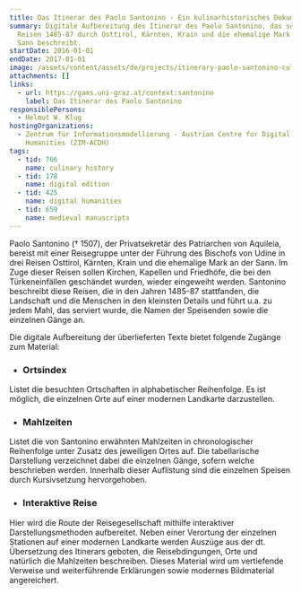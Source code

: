```yaml
---
title: Das Itinerar des Paolo Santonino - Ein kulinarhistorisches Dokument
summary: Digitale Aufbereitung des Itinerar des Paolo Santonino, das seine
  Reisen 1485-87 durch Osttirol, Kärnten, Krain und die ehemalige Mark an der
  Sann beschreibt.
startDate: 2016-01-01
endDate: 2017-01-01
image: /assets/content/assets/de/projects/itinerary-paolo-santonino-culinary-history-document/das_itinerar_des_paolo_santonino.png
attachments: []
links:
  - url: https://gams.uni-graz.at/context:santonino
    label: Das Itinerar des Paolo Santonino
responsiblePersons:
  - Helmut W. Klug
hostingOrganizations:
  - Zentrum für Informationsmodellierung - Austrian Centre for Digital
    Humanities (ZIM-ACDH)
tags:
  - tid: 766
    name: culinary history
  - tid: 178
    name: digital edition
  - tid: 425
    name: digital humanities
  - tid: 659
    name: medieval manuscripts
---
```

Paolo Santonino († 1507), der Privatsekretär des Patriarchen von Aquileia, bereist mit einer Reisegruppe unter der Führung des Bischofs von Udine in drei Reisen Osttirol, Kärnten, Krain und die ehemalige Mark an der Sann. Im Zuge dieser Reisen sollen Kirchen, Kapellen und Friedhöfe, die bei den Türkeneinfällen geschändet wurden, wieder eingeweiht werden. Santonino beschreibt diese Reisen, die in den Jahren 1485-87 stattfanden, die Landschaft und die Menschen in den kleinsten Details und führt u.a. zu jedem Mahl, das serviert wurde, die Namen der Speisenden sowie die einzelnen Gänge an.

Die digitale Aufbereitung der überlieferten Texte bietet folgende Zugänge zum Material:

*   ### **Ortsindex**


Listet die besuchten Ortschaften in alphabetischer Reihenfolge. Es ist möglich, die einzelnen Orte auf einer modernen Landkarte darzustellen.

*   ### **Mahlzeiten**


Listet die von Santonino erwähnten Mahlzeiten in chronologischer Reihenfolge unter Zusatz des jeweiligen Ortes auf. Die tabellarische Darstellung verzeichnet dabei die einzelnen Gänge, sofern welche beschrieben werden. Innerhalb dieser Auflistung sind die einzelnen Speisen durch Kursivsetzung hervorgehoben.

*   ### **Interaktive Reise**


Hier wird die Route der Reisegesellschaft mithilfe interaktiver Darstellungsmethoden aufbereitet. Neben einer Verortung der einzelnen Stationen auf einer modernen Landkarte werden Auszüge aus der dt. Übersetzung des Itinerars geboten, die Reisebdingungen, Orte und natürlich die Mahlzeiten beschreiben. Dieses Material wird um vertiefende Verweise und weiterführende Erklärungen sowie modernes Bildmaterial angereichert.
